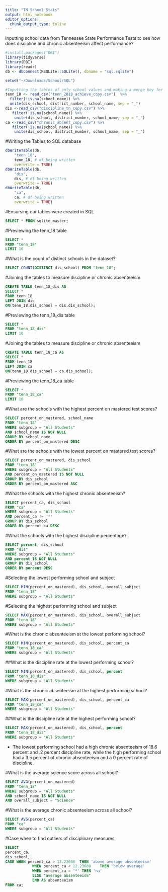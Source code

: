 ```yaml
---
title: "TN School Stats"
output: html_notebook
editor_options: 
  chunk_output_type: inline
---
```

Inputting school data from Tennessee State Performance Tests to see how does discipline and chronic absenteeism affect performance?
```r
#install.packages("DBI")
library(tidyverse)
library(DBI)
library(readr)
db <- dbConnect(RSQLite::SQLite(), dbname = "sql.sqlite")

setwd("~/Downloads/School/SQL")

#Inputting the tables of only school values and making a merge key for joining later 
tenn_18 <- read_csv("tenn_2018_achieve_copy.csv")  %>% 
  filter(!is.na(school_name)) %>% 
  unite(dis_school, district_number, school_name, sep = "_") 
dis <-read_csv("discipline_tn_copy.csv") %>% 
   filter(!is.na(school_name)) %>% 
    unite(dis_school, district_number, school_name, sep = "_") 
ca <-read_csv("chronic_absent_copy.csv") %>% 
   filter(!is.na(school_name)) %>% 
    unite(dis_school, district_number, school_name, sep = "_") 
```


#Writing the Tables to SQL database
```r
dbWriteTable(db,
    "tenn_18",
    tenn_18, # df being written
    overwrite = TRUE)
dbWriteTable(db, 
    "dis",
    dis, # df being written 
    overwrite = TRUE)
dbWriteTable(db, 
    "ca",
    ca, # df being written 
    overwrite = TRUE)
```

#Ensursing our tables were created in SQL
```sql
SELECT * FROM sqlite_master;
```

#Previewing the tenn_18 table
```sql
SELECT *
FROM "tenn_18"
LIMIT 10
```

#What is the count of distinct schools in the dataset?
```sql
SELECT COUNT(DISTINCT dis_school) FROM "tenn_18";
```

#Joining the tables to measure discipline or chronic absenteeism 
```sql
CREATE TABLE tenn_18_dis AS
SELECT * 
FROM tenn_18 
LEFT JOIN dis 
ON(tenn_18.dis_school = dis.dis_school);
```

#Previewing the tenn_18_dis table
```sql
SELECT *
FROM "tenn_18_dis"
LIMIT 10
```

#Joining the tables to measure discipline or chronic absenteeism 
```sql
CREATE TABLE tenn_18_ca AS
SELECT * 
FROM tenn_18 
LEFT JOIN ca
ON(tenn_18.dis_school = ca.dis_school);
```

#Previewing the tenn_18_ca table
```sql
SELECT *
FROM "tenn_18_ca"
LIMIT 10
```

#What are the schools with the highest percent on mastered test scores?
```sql
SELECT percent_on_mastered, school_name
FROM "tenn_18"
WHERE subgroup = "All Students"
AND school_name IS NOT NULL
GROUP BY school_name
ORDER BY percent_on_mastered DESC
```
#What are the schools with the lowest percent on mastered  test scores?
```sql
SELECT percent_on_mastered, dis_school
FROM "tenn_18"
WHERE subgroup = "All Students"
AND percent_on_mastered IS NOT NULL
GROUP BY dis_school
ORDER BY percent_on_mastered ASC
```

#What the schools with the highest chronic absenteeism?
```sql
SELECT percent_ca, dis_school
FROM "ca"
WHERE subgroup = "All Students"
AND percent_ca != '*'
GROUP BY dis_school
ORDER BY percent_ca DESC
```

#What the schools with the highest discipline percentage?
```sql
SELECT percent, dis_school
FROM "dis"
WHERE subgroup = "All Students"
AND percent IS NOT NULL
GROUP BY dis_school
ORDER BY percent DESC
```

#Selecting the lowest performing school and subject
```sql
SELECT MIN(percent_on_mastered), dis_school, overall_subject
FROM "tenn_18"
WHERE subgroup = "All Students"
```
#Selecting the highest performing school and subject
```sql
SELECT MAX(percent_on_mastered), dis_school, overall_subject
FROM "tenn_18"
WHERE subgroup = "All Students"
```
#What is the chronic absenteeism at the lowest performing school?
```sql
SELECT MIN(percent_on_mastered), dis_school, percent_ca
FROM "tenn_18_ca"
WHERE subgroup = "All Students"
```
##What is the discipline rate at the lowest performing school?
```sql
SELECT MIN(percent_on_mastered), dis_school, percent
FROM "tenn_18_dis"
WHERE subgroup = "All Students"
```

#What is the chronic absenteeism at the highest performing school?
```sql
SELECT MAX(percent_on_mastered), dis_school, percent_ca
FROM "tenn_18_ca"
WHERE subgroup = "All Students"
```
##What is the discipline rate at the highest performing school?
```sql
SELECT MAX(percent_on_mastered), dis_school, percent
FROM "tenn_18_dis"
WHERE subgroup = "All Students"
```
- The lowest performing school had a high chronic absenteeism of 18.6 percent and .2 percent discipline rate, while the high performing school had a 3.5 percent of chronic absenteeism and a 0 percent rate of discipline.

#What is the average science score across all school?
```sql
SELECT AVG(percent_on_mastered)
FROM "tenn_18"
WHERE subgroup = "All Students"
AND school_name IS NOT NULL
AND overall_subject = "Science"
```

#What is the average chronic absenteeism across all school?
```sql
SELECT AVG(percent_ca)
FROM "ca"
WHERE subgroup = "All Students"
```

#Case when to find outliers of disciplinary measures
```sql
SELECT 
percent_ca, 
dis_school,
CASE WHEN percent_ca > 12.23608	 THEN 'above average absenteeism'
            WHEN percent_ca < 12.23608	  THEN 'below average'
            WHEN percent_ca = '*' THEN 'na'
            ELSE "average absenteeism"
            END AS absenteeism
FROM ca;
```